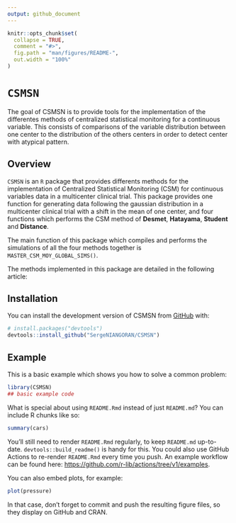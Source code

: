 ```yaml
---
output: github_document
---
```


<!-- README.md is generated from README.Rmd. Please edit that file -->

```r
knitr::opts_chunk$set(
  collapse = TRUE,
  comment = "#>",
  fig.path = "man/figures/README-",
  out.width = "100%"
)
```

# `CSMSN`

<!-- badges: start -->
<!-- badges: end -->

The goal of CSMSN is to provide tools for the implementation of the differentes methods of centralized statistical monitoring for a continuous variable. This consists of comparisons of the variable distribution between one center to the distribution of the others centers in order to detect center with atypical pattern.

## Overview

`CSMSN` is an `R` package that provides differents methods for the implementation of Centralized Statistical Monitoring (CSM) for continuous variables data in a multicenter clinical trial.
This package provides one function for generating data following the gaussian distribution in a multicenter clinical trial with a shift in the mean of one center, and four functions which performs the CSM method of **Desmet**, **Hatayama**, **Student** and **Distance**.

The main function of this package which compiles and performs the simulations of all the four methods together is `MASTER_CSM_MOY_GLOBAL_SIMS()`.

The methods implemented in this package are detailed in the following article:


## Installation

You can install the development version of CSMSN from [GitHub](https://github.com/) with:

``` r
# install.packages("devtools")
devtools::install_github("SergeNIANGORAN/CSMSN")
```

## Example

This is a basic example which shows you how to solve a common problem:

```r
library(CSMSN)
## basic example code
```

What is special about using `README.Rmd` instead of just `README.md`? You can include R chunks like so:

```r
summary(cars)
```

You'll still need to render `README.Rmd` regularly, to keep `README.md` up-to-date. `devtools::build_readme()` is handy for this. You could also use GitHub Actions to re-render `README.Rmd` every time you push. An example workflow can be found here: <https://github.com/r-lib/actions/tree/v1/examples>.

You can also embed plots, for example:

```r
plot(pressure)
```

In that case, don't forget to commit and push the resulting figure files, so they display on GitHub and CRAN.
